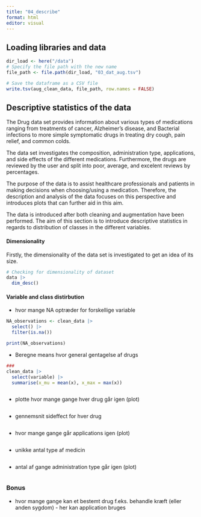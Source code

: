 ```yaml
---
title: "04_describe"
format: html
editor: visual
---
```


## Loading libraries and data

```r
dir_load <- here("/data")
# Specify the file path with the new name
file_path <- file.path(dir_load, "03_dat_aug.tsv")

# Save the dataframe as a CSV file
write.tsv(aug_clean_data, file_path, row.names = FALSE)
```

## Descriptive statistics of the data

The Drug data set provides information about various types of medications ranging from treatments of cancer, Alzheimer's disease, and Bacterial infections to more simple symptomatic drugs in treating dry cough, pain relief, and common colds.

The data set investigates the composition, administration type, applications, and side effects of the different medications. Furthermore, the drugs are reviewed by the user and split into poor, average, and excelent reviews by percentages.

The purpose of the data is to assist healthcare professionals and patients in making decisions when choosing/using a medication. Therefore, the description and analysis of the data focuses on this perspective and introduces plots that can further aid in this aim.

The data is introduced after both cleaning and augmentation have been performed. The aim of this section is to introduce descriptive statistics in regards to distribution of classes in the different variables.

#### Dimensionality

Firstly, the dimensionality of the data set is investigated to get an idea of its size.

```r
# Checking for dimensionality of dataset 
data |> 
  dim_desc()

```

#### Variable and class distirbution

-   hvor mange NA optræder for forskellige variable

```r
NA_observations <- clean_data |> 
  select() |>
  filter(is.na())

print(NA_observations)
```

-   Beregne means hvor general gentagelse af drugs

```r
### 
clean_data |> 
  select(variable) |>
  summarise(x_mu = mean(x), x_max = max(x))



```

-   plotte hvor mange gange hver drug går igen (plot)

```r

```

-   gennemsnit sideffect for hver drug

```r

```

-   hvor mange gange går applications igen (plot)

```r

```

-   unikke antal type af medicin

```r

```

-   antal af gange administration type går igen (plot)

```r

```

### Bonus

-   hvor mange gange kan et bestemt drug f.eks. behandle kræft (eller anden sygdom) - her kan application bruges

#### 
